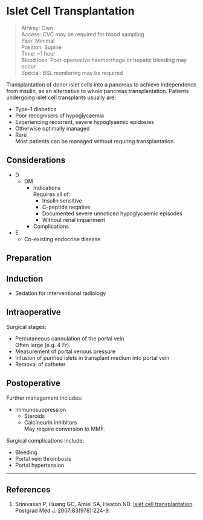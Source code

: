 # Islet Cell Transplantation

>Airway: Own <br>
>Access: CVC may be required for blood sampling <br>
>Pain: Minimal <br>
>Position: Supine <br>
>Time: ~1 hour <br>
>Blood loss: Post-opereative haemorrhage or hepatic bleeding may occur <br>
>Special: BSL monitoring may be required <br>


Transplantation of donor islet cells into a pancreas to achieve independence from insulin, as an alternative to whole pancreas transplantation. Patients undergoing islet cell transplants usually are:

* Type-1 diabetics
* Poor recognisers of hypoglycaemia
* Experiencing recurrent, severe hypoglyaemic epidosies
* Otherwise optimally managed
* Rare  
Most patients can be managed without requring transplantation.


## Considerations

* D
	* DM  
		* Indications  
		Requires all of:
			* Insulin sensitive
			* C-peptide negative
			* Documented severe unnoticed hypoglycaemic episodes
			* Without renal impairment
		* Complications
* E
	* Co-existing endocrine disease

## Preparation

## Induction

* Sedation for interventional radiology

## Intraoperative

Surgical stages:

* Percutaneous cannulation of the portal vein  
Often large (e.g. 4 Fr).
* Measurement of portal venous pressure
* Infusion of purified islets in transplant medium into portal vein
* Removal of catheter

## Postoperative

Further management includes:

* Immunosuppression
	* Steroids
	* Calcineurin inhibitors  
	May require conversion to MMF.

Surgical complications include:

* Bleeding
* Portal vein thrombosis
* Portal hypertension


---

## References

1. Srinivasan P, Huang GC, Amiel SA, Heaton ND. [Islet cell transplantation](https://www.ncbi.nlm.nih.gov/pmc/articles/PMC2600029/). Postgrad Med J. 2007;83(978):224-9.